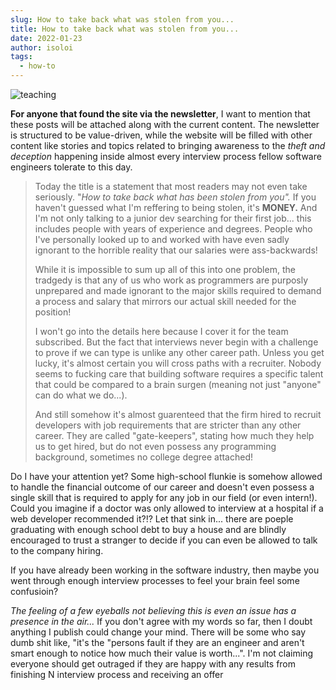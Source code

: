 ```yaml
---
slug: How to take back what was stolen from you...
title: How to take back what was stolen from you...
date: 2022-01-23
author: isoloi
tags:
  - how-to
---
```

![teaching](/images/teaching.svg "teaching")

**For anyone that found the site via the newsletter**, I want to mention that these posts will be attached along with the current content. The newsletter is structured to be value-driven, while the website will be filled with other content like stories and topics related to bringing awareness to the *theft and deception* happening inside almost every interview process fellow software engineers tolerate to this day.

> Today the title is a statement that most readers may not even take seriously. "*How to take back what has been stolen from you".* If you haven't guessed what I'm reffering to being stolen, it's **MONEY.** And I'm not only talking to a junior dev searching for their first job... this includes people with years of experience and degrees. People who I've personally looked up to and worked with have even sadly ignorant to the horrible reality that our salaries were ass-backwards! 
>
> While it is impossible to sum up all of this into one problem, the tradgedy is that any of us who work as programmers are purposly unprepared and made ignorant to the major skills required to demand a process and salary that mirrors our actual skill needed for the position!
>
> I won't go into the details here because I cover it for the team subscribed. But the fact that interviews never begin with a challenge to prove if we can type is unlike any other career path. Unless you get lucky, it's almost certain you will cross paths with a recruiter. Nobody seems to fucking care that building software requires a specific talent that could be compared to a brain surgen (meaning not just "anyone" can do what we do...).
>
> And still somehow it's almost guarenteed that the firm hired to recruit developers with job requirements that are stricter than any other career. They are called "gate-keepers", stating how much they help us to get hired, but do not even possess any programming background, sometimes no college degree attached!

Do I have your attention yet? Some high-school flunkie is somehow allowed to handle the financial outcome of our career and doesn't even possess a single skill that is required to apply for any job in our field (or even intern!). Could you imagine if a doctor was only allowed to interview at a hospital if a web developer recommended it?!? Let that sink in... there are poeple graduating with enough school debt to buy a house and are blindly encouraged to trust a stranger to decide if you can even be allowed to talk to the company hiring. 

 

 If you have already been working in the software industry, then maybe you went through enough interview processes to feel your brain feel some confusioin? 

*The feeling of a few eyeballs not believing this is even an issue has a presence in the air...* If you don't agree with my words so far, then I doubt anything I publish could change your mind. There will be some who say dumb shit like, "it's the "persons fault if they are an engineer and aren't smart enough to notice how much their value is worth...". I'm not claiming everyone should get outraged if they are happy with any results from finishing N interview process and receiving an offer
